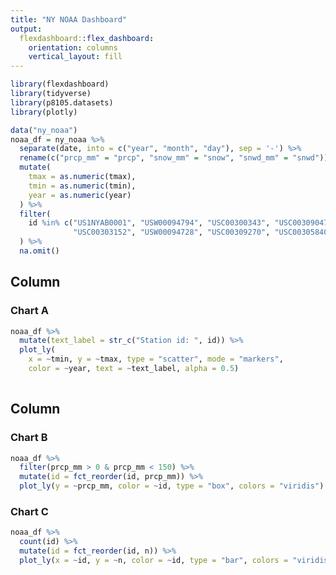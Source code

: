 ```yaml
---
title: "NY NOAA Dashboard"
output: 
  flexdashboard::flex_dashboard:
    orientation: columns
    vertical_layout: fill
---
```


```r
library(flexdashboard)
library(tidyverse)
library(p8105.datasets)
library(plotly)
```
```r
data("ny_noaa")
noaa_df = ny_noaa %>% 
  separate(date, into = c("year", "month", "day"), sep = '-') %>% 
  rename(c("prcp_mm" = "prcp", "snow_mm" = "snow", "snwd_mm" = "snwd")) %>% 
  mutate(
    tmax = as.numeric(tmax),
    tmin = as.numeric(tmin),
    year = as.numeric(year)
  ) %>% 
  filter(
    id %in% c("US1NYAB0001", "USW00094794", "USC00300343", "USC00309047", "USC00304174", "USW00004725",
              "USC00303152", "USW00094728", "USC00309270", "USC00305840")
  ) %>% 
  na.omit()
```

Column {data-width=650}
-----------------------------------------------------------------------

### Chart A

```r
noaa_df %>%
  mutate(text_label = str_c("Station id: ", id)) %>% 
  plot_ly(
    x = ~tmin, y = ~tmax, type = "scatter", mode = "markers", 
    color = ~year, text = ~text_label, alpha = 0.5)
  
```

Column {data-width=350}
-----------------------------------------------------------------------

### Chart B

```r

noaa_df %>% 
  filter(prcp_mm > 0 & prcp_mm < 150) %>% 
  mutate(id = fct_reorder(id, prcp_mm)) %>% 
  plot_ly(y = ~prcp_mm, color = ~id, type = "box", colors = "viridis")
```

### Chart C

```r
noaa_df %>% 
  count(id) %>% 
  mutate(id = fct_reorder(id, n)) %>% 
  plot_ly(x = ~id, y = ~n, color = ~id, type = "bar", colors = "viridis")
```

